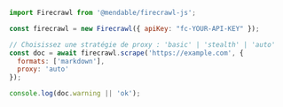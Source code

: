```js Node
import Firecrawl from '@mendable/firecrawl-js';

const firecrawl = new Firecrawl({ apiKey: "fc-YOUR-API-KEY" });

// Choisissez une stratégie de proxy : 'basic' | 'stealth' | 'auto'
const doc = await firecrawl.scrape('https://example.com', {
  formats: ['markdown'],
  proxy: 'auto'
});

console.log(doc.warning || 'ok');
```
